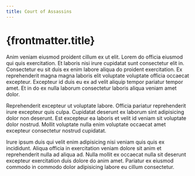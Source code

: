 ```yaml
---
title: Court of Assassins
---
```


# {frontmatter.title}

Anim veniam eiusmod proident cillum ex ut elit. Lorem do officia eiusmod qui quis exercitation. Et laboris nisi irure cupidatat sunt consectetur elit in. Consectetur eu sit duis ex enim labore aliqua do proident exercitation. Ex reprehenderit magna magna laboris elit voluptate voluptate officia occaecat excepteur. Excepteur id duis eu ex ad velit aliquip tempor pariatur tempor amet. Et in do ex nulla laborum consectetur laboris aliqua veniam amet dolor.

Reprehenderit excepteur ut voluptate labore. Officia pariatur reprehenderit irure excepteur quis culpa. Cupidatat deserunt ex laborum sint adipisicing dolor non deserunt. Est excepteur ea laboris et velit id veniam sit voluptate dolor nostrud. Mollit voluptate nulla enim voluptate occaecat amet excepteur consectetur nostrud cupidatat.

Irure ipsum duis qui velit enim adipisicing nisi veniam quis quis ex incididunt. Aliqua officia in exercitation veniam dolore sit anim et reprehenderit nulla ad aliqua ad. Nulla mollit ex occaecat nulla sit deserunt excepteur exercitation duis dolore do anim amet. Pariatur ex eiusmod commodo in commodo dolor adipisicing labore eu cillum consectetur.
